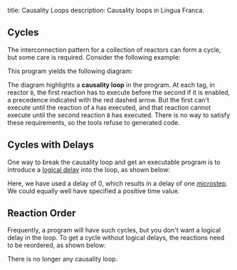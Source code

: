 title: Causality Loops
description: Causality loops in Lingua Franca.

## Cycles

The interconnection pattern for a collection of reactors can form a cycle, but some care is required. Consider the following example:



This program yields the following diagram:



The diagram highlights a **causality loop** in the program. At each tag, in reactor `B`, the first reaction has to execute before the second if it is enabled, a precedence indicated with the red dashed arrow. But the first can't execute until the reaction of `A` has executed, and that reaction cannot execute until the second reaction `B` has executed. There is no way to satisfy these requirements, so the tools refuse to generated code.

## Cycles with Delays

One way to break the causality loop and get an executable program is to introduce a [logical delay](<../writing-reactors/composing-reactors.mdx#connections-with-logical-delays>) into the loop, as shown below:





Here, we have used a delay of 0, which results in a delay of one [microstep](../writing-reactors/superdense-time.mdx). We could equally well have specified a positive time value.

## Reaction Order

Frequently, a program will have such cycles, but you don't want a logical delay in the loop. To get a cycle without logical delays, the reactions need to be reordered, as shown below:





There is no longer any causality loop.

